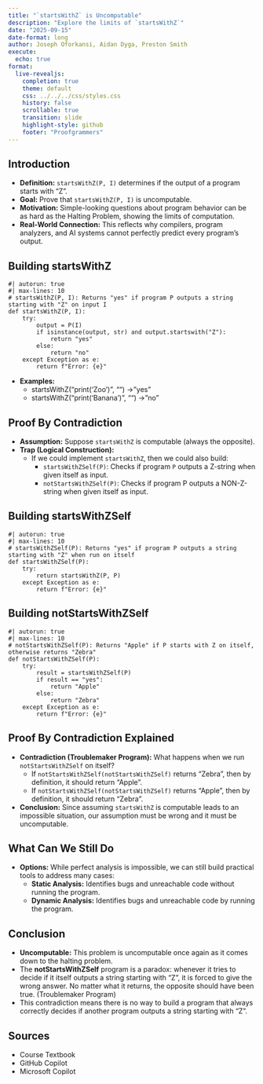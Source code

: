 ```yaml
---
title: "`startsWithZ` is Uncomputable"
description: "Explore the limits of `startsWithZ`"
date: "2025-09-15"
date-format: long
author: Joseph Oforkansi, Aidan Dyga, Preston Smith
execute:
  echo: true
format:
  live-revealjs:
    completion: true
    theme: default
    css: ../../../css/styles.css
    history: false
    scrollable: true
    transition: slide
    highlight-style: github
    footer: "Proofgrammers"
---
```


## Introduction

::: {.fragment}
  - **Definition:** `startsWithZ(P, I)` determines if the output of a program starts with "Z".
  - **Goal:** Prove that `startsWithZ(P, I)` is uncomputable.
  - **Motivation:** Simple-looking questions about program behavior can be as hard as the Halting Problem, showing the limits of computation.
  - **Real-World Connection:** This reflects why compilers, program analyzers, and AI systems cannot perfectly predict every program’s output.
:::

## Building startsWithZ

```pyodide
#| autorun: true
#| max-lines: 10
# startsWithZ(P, I): Returns "yes" if program P outputs a string starting with "Z" on input I
def startsWithZ(P, I):
    try:
        output = P(I)
        if isinstance(output, str) and output.startswith("Z"):
            return "yes"
        else:
            return "no"
    except Exception as e:
        return f"Error: {e}"
```

::: {.fragment}
  - **Examples:**
    - startsWithZ("print('Zoo')", "") → "yes"
    - startsWithZ("print('Banana')", "") → "no"
:::

## Proof By Contradiction

::: {.fragment}
- **Assumption:** Suppose `startsWithZ` is computable (always the opposite).
- **Trap (Logical Construction):**
  - If we could implement `startsWithZ`, then we could also build:
    - `startsWithZSelf(P)`: Checks if program `P` outputs a Z-string when given itself as input.
    - `notStartsWithZSelf(P)`: Checks if program P outputs a NON-Z-string when given itself as input.
:::

## Building startsWithZSelf

```pyodide
#| autorun: true
#| max-lines: 10
# startsWithZSelf(P): Returns "yes" if program P outputs a string starting with "Z" when run on itself
def startsWithZSelf(P):
    try:
        return startsWithZ(P, P)
    except Exception as e:
        return f"Error: {e}"
```

## Building notStartsWithZSelf

```pyodide
#| autorun: true
#| max-lines: 10
# notStartsWithZSelf(P): Returns "Apple" if P starts with Z on itself, otherwise returns "Zebra"
def notStartsWithZSelf(P):
    try:
        result = startsWithZSelf(P)
        if result == "yes":
            return "Apple"
        else:
            return "Zebra"
    except Exception as e:
        return f"Error: {e}"
```

## Proof By Contradiction Explained

::: {.fragment}
- **Contradiction (Troublemaker Program):** What happens when we run `notStartsWithZSelf` on itself?
    - If `notStartsWithZSelf(notStartsWithZSelf)` returns "Zebra", then by definition, it should return "Apple".
    - If `notStartsWithZSelf(notStartsWithZSelf)` returns "Apple", then by definition, it should return "Zebra".
- **Conclusion:** Since assuming `startsWithZ` is computable leads to an impossible situation, our assumption must be wrong and it must be uncomputable.
:::

## What Can We Still Do

::: {.fragment}
  - **Options:** While perfect analysis is impossible, we can still build practical tools to address many cases:
    - **Static Analysis:** Identifies bugs and unreachable code without running the program.
    - **Dynamic Analysis:** Identifies bugs and unreachable code by running the program.
:::

## Conclusion

::: {.fragment}
  - **Uncomputable:** This problem is uncomputable once again as it comes down to the halting problem. 
  - The **notStartsWithZSelf** program is a paradox: whenever it tries to decide if it itself outputs a string starting with "Z", it is forced to give the wrong answer. No matter what it returns, the opposite should have been true. (Troublemaker Program)
  - This contradiction means there is no way to build a program that always correctly decides if another program outputs a string starting with "Z".
:::

## Sources

::: {.fragment}
  - Course Textbook
  - GitHub Copilot
  - Microsoft Copilot
:::
